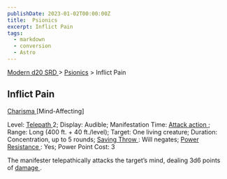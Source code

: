 ```yaml
---
publishDate: 2023-01-02T00:00:00Z
title:  Psionics
excerpt: Inflict Pain
tags:
  - markdown
  - conversion
  - Astro
---
```


[ Modern d20 SRD ](/#modernD20) > [ Psionics](modern-d20-srd-psionics-index) > Inflict Pain

##  Inflict Pain

[ Charisma ](modern-d20-srd-basics-ability-scores) [Mind-Affecting]

Level: [ Telepath ](modern-d20-srd-classes-advanced-telepath) 2; Display:
Audible; Manifestation Time: [ Attack action ](modern-d20-srd-combat-attack-actions) ; Range: Long (400 ft. + 40 ft./level); Target: One living creature;
Duration: Concentration, up to 5 rounds; [ Saving Throw ](modern-d20-srd-basics-saving-throws) : Will negates; [ Power Resistance ](modern-d20-srd-special-abilities-power-resistance) : Yes; Power Point Cost: 3

The manifester telepathically attacks the target’s mind, dealing 3d6 points of
[ damage ](modern-d20-srd-combat-damage) .

